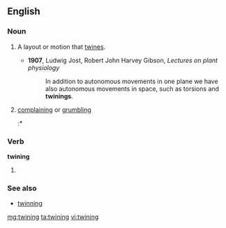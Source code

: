 ==English==

===Noun===
{{en-noun|s|-}}

# {{countable}} A layout or motion that [[twine]]s.
#* '''1907''', Ludwig Jost, Robert John Harvey Gibson, ''Lectures on plant physiology''
#*: In addition to autonomous movements in one plane we have also autonomous movements in space, such as torsions and '''twinings'''.
# {{British|uncountable|regional|West|_|Cumbria}} [[complaining]] or [[grumbling]]
#:*{{quote-news |year=2009 |date=November 23 |author=agency. |title=Cockermouth starts journey back from flood devastation |work=The Guardian |url= |page= |passage=''Canon Bryan Rowe, quoted in the article''. It's going to take months to put right. But you won't hear any twining [Cumbrian dialect for moaning]. Nobody is going: 'Woe is us'. Everybody is just trying to help somebody else.}}

===Verb===
'''twining'''

# {{past of|twine}}

===See also===
*[[twinning]]

[[mg:twining]]
[[ta:twining]]
[[vi:twining]]